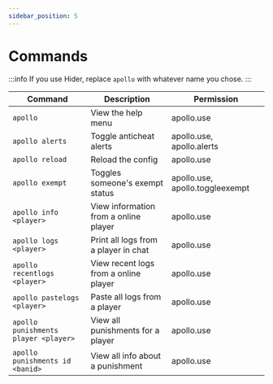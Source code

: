 ```yaml
---
sidebar_position: 5
---
```

# Commands
:::info
If you use Hider, replace `apollo` with whatever name you chose.
:::

| Command                                   | Description                                                                             | Permission                                   |
| ------------------------------------------|---------------------------------------------------------------------------------------- | -------------------------------------------- |
| `apollo`                                  | View the help menu                                                                      | apollo.use                                   |
| `apollo alerts`                           | Toggle anticheat alerts                                                                 | apollo.use, apollo.alerts                    |
| `apollo reload`                           | Reload the config                                                                       | apollo.use                                   |
| `apollo exempt`                           | Toggles someone's exempt status                                                         | apollo.use, apollo.toggleexempt              |
| `apollo info <player>`                    | View information from a online player                                                   | apollo.use                                   |
| `apollo logs <player>`                    | Print all logs from a player in chat                                                    | apollo.use                                   |
| `apollo recentlogs <player>`              | View recent logs from a online player                                                   | apollo.use                                   |
| `apollo pastelogs <player>`               | Paste all logs from a player                                                            | apollo.use                                   |
| `apollo punishments player <player>`      | View all punishments for a player                                                       | apollo.use                                   |
| `apollo punishments id <banid>`           | View all info about a punishment                                                        | apollo.use                                   |